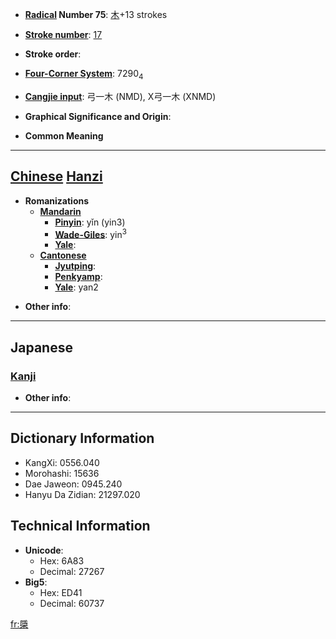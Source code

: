 * '''[[Wiktionary:Chinese radical index| Radical]] Number 75''': [[Wiktionary:Chinese radical index 木|木]]+13 strokes

* '''[[Wiktionary:Chinese total strokes index|Stroke number]]''': [[Wiktionary:Chinese total strokes index 17|17]]

* '''Stroke order''': 

* '''[[Wiktionary:Chinese four corner index|Four-Corner System]]''': 7290<sub>4</sub>

* '''[[Wiktionary:Chinese Cangjie index|Cangjie input]]''': 弓一木 (NMD), X弓一木 (XNMD)

* '''Graphical Significance and Origin''': 

* '''Common Meaning'''

----

== [[Chinese]] [[Hanzi]] ==

* '''Romanizations'''
** '''[[Mandarin]]'''
*** '''[[Pinyin]]''': yǐn (yin3)
*** '''[[Wade-Giles]]''': yin<sup>3</sup>
*** '''[[Yale]]''': 
** '''[[Cantonese]]'''
*** '''[[Jyutping]]''':
*** '''[[Penkyamp]]''': 
*** '''[[Yale]]''': yan2

* '''Other info''': 

----

==Japanese==
===[[Kanji]]===
{{kanji|on readings=[[いん]] (in), [[おん]] (on)
|kun readings=[[ためぎ]] (tamegi)
}}

* '''Other info''':  

----

== Dictionary Information ==

* KangXi: 0556.040
* Morohashi: 15636
* Dae Jaweon: 0945.240
* Hanyu Da Zidian: 21297.020

== Technical Information ==

* '''Unicode''':
** Hex: 6A83
** Decimal: 27267
* '''Big5''':
** Hex: ED41
** Decimal: 60737

[[fr:檃]]